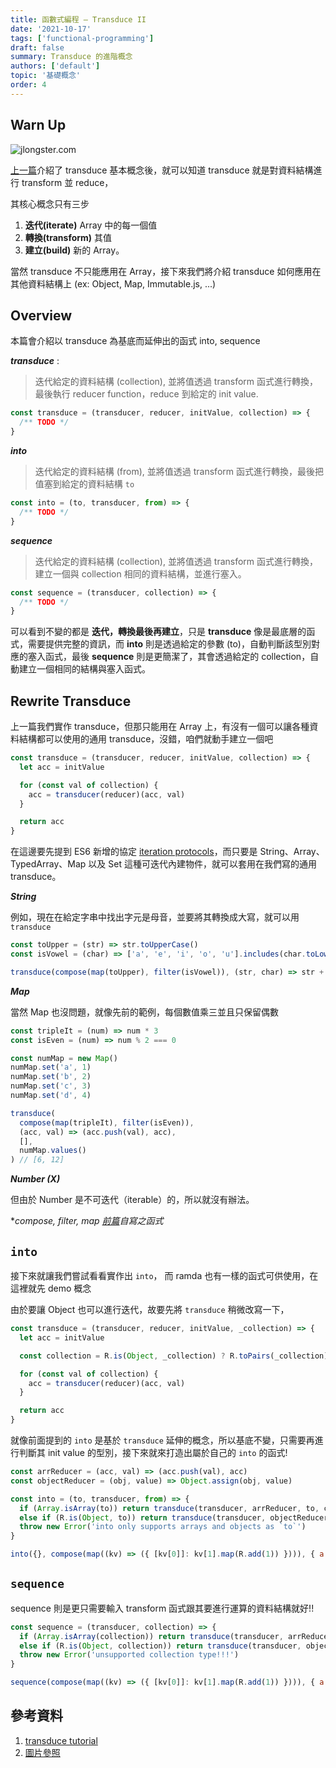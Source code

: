 ```yaml
---
title: 函數式編程 – Transduce II
date: '2021-10-17'
tags: ['functional-programming']
draft: false
summary: Transduce 的進階概念
authors: ['default']
topic: '基礎概念'
order: 4
---
```


<TOCInline toc={props.toc} asDisclosure />

## Warn Up

![jlongster.com](https://i.imgur.com/G92vQBS.png)

[上一篇](https://ithelp.ithome.com.tw/articles/10269569)介紹了 transduce 基本概念後，就可以知道 transduce 就是對資料結構進行 transform 並 reduce，

其核心概念只有三步

1. **迭代(iterate)** Array 中的每一個值
2. **轉換(transform)** 其值
3. **建立(build)** 新的 Array。

當然 transduce 不只能應用在 Array，接下來我們將介紹 transduce 如何應用在其他資料結構上 (ex: Object, Map, Immutable.js, ...)

## Overview

本篇會介紹以 transduce 為基底而延伸出的函式 into, sequence

**_transduce_** :

> 迭代給定的資料結構 (collection), 並將值透過 transform 函式進行轉換，最後執行 reducer function，reduce 到給定的 init value.

```js
const transduce = (transducer, reducer, initValue, collection) => {
  /** TODO */
}
```

**_into_**

> 迭代給定的資料結構 (from), 並將值透過 transform 函式進行轉換，最後把值塞到給定的資料結構 `to`

```js
const into = (to, transducer, from) => {
  /** TODO */
}
```

**_sequence_**

> 迭代給定的資料結構 (collection), 並將值透過 transform 函式進行轉換，建立一個與 collection 相同的資料結構，並進行塞入。

```js
const sequence = (transducer, collection) => {
  /** TODO */
}
```

可以看到不變的都是 **迭代，轉換最後再建立**，只是 **transduce** 像是最底層的函式，需要提供完整的資訊，而 **into** 則是透過給定的參數 (to)，自動判斷該型別對應的塞入函式，最後 **sequence** 則是更簡潔了，其會透過給定的 collection，自動建立一個相同的結構與塞入函式。

## Rewrite Transduce

上一篇我們實作 transduce，但那只能用在 Array 上，有沒有一個可以讓各種資料結構都可以使用的通用 transduce，沒錯，咱們就動手建立一個吧

```js
const transduce = (transducer, reducer, initValue, collection) => {
  let acc = initValue

  for (const val of collection) {
    acc = transducer(reducer)(acc, val)
  }

  return acc
}
```

在這邊要先提到 ES6 新增的協定 [iteration protocols](https://developer.mozilla.org/zh-TW/docs/Web/JavaScript/Reference/Iteration_protocols)，而只要是 String、Array、TypedArray、Map 以及 Set 這種可迭代內建物件，就可以套用在我們寫的通用 transduce。

**_String_**

例如，現在在給定字串中找出字元是母音，並要將其轉換成大寫，就可以用 `transduce`

```js
const toUpper = (str) => str.toUpperCase()
const isVowel = (char) => ['a', 'e', 'i', 'o', 'u'].includes(char.toLowerCase())

transduce(compose(map(toUpper), filter(isVowel)), (str, char) => str + char, '', 'JingHuangSu') // IUAU
```

**_Map_**

當然 Map 也沒問題，就像先前的範例，每個數值乘三並且只保留偶數

```js
const tripleIt = (num) => num * 3
const isEven = (num) => num % 2 === 0

const numMap = new Map()
numMap.set('a', 1)
numMap.set('b', 2)
numMap.set('c', 3)
numMap.set('d', 4)

transduce(
  compose(map(tripleIt), filter(isEven)),
  (acc, val) => (acc.push(val), acc),
  [],
  numMap.values()
) // [6, 12]
```

**_Number (X)_**

但由於 Number 是不可迭代（iterable）的，所以就沒有辦法。

\*_compose, filter, map [前篇](https://ithelp.ithome.com.tw/articles/10269569)自寫之函式_

## `into`

接下來就讓我們嘗試看看實作出 `into`， 而 ramda 也有一樣的函式可供使用，在這裡就先 demo 概念

由於要讓 Object 也可以進行迭代，故要先將 `transduce` 稍微改寫一下，

```js
const transduce = (transducer, reducer, initValue, _collection) => {
  let acc = initValue

  const collection = R.is(Object, _collection) ? R.toPairs(_collection) : _collection

  for (const val of collection) {
    acc = transducer(reducer)(acc, val)
  }

  return acc
}
```

就像前面提到的 `into` 是基於 `transduce` 延伸的概念，所以基底不變，只需要再進行判斷其 init value 的型別，接下來就來打造出屬於自己的 `into` 的函式!

```js
const arrReducer = (acc, val) => (acc.push(val), acc)
const objectReducer = (obj, value) => Object.assign(obj, value)

const into = (to, transducer, from) => {
  if (Array.isArray(to)) return transduce(transducer, arrReducer, to, collection)
  else if (R.is(Object, to)) return transduce(transducer, objectReducer, to, collection)
  throw new Error('into only supports arrays and objects as `to`')
}

into({}, compose(map((kv) => ({ [kv[0]]: kv[1].map(R.add(1)) }))), { a: [1, 2, 3], b: [2, 3, 4] }) // {a: [2, 3, 4], b: [3, 4, 5]}
```

## `sequence`

sequence 則是更只需要輸入 transform 函式跟其要進行運算的資料結構就好!!

```js
const sequence = (transducer, collection) => {
  if (Array.isArray(collection)) return transduce(transducer, arrReducer, [], collection)
  else if (R.is(Object, collection)) return transduce(transducer, objectReducer, {}, collection)
  throw new Error('unsupported collection type!!!')
}

sequence(compose(map((kv) => ({ [kv[0]]: kv[1].map(R.add(1)) }))), { a: [1, 2, 3], b: [2, 3, 4] }) // {a: [2, 3, 4], b: [3, 4, 5]}
```

## 參考資料

1. [transduce tutorial](https://egghead.io/courses/quickly-transform-data-with-transducers)
2. [圖片參照](https://archive.jlongster.com/Transducers.js--A-JavaScript-Library-for-Transformation-of-Data)

